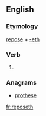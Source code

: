 ==English==

===Etymology===
[[repose]] + [[-eth]]

===Verb===
{{en-verb form}}

# {{archaic third-person singular of|repose}}

===Anagrams===
* [[prothese#English|prothese]]

[[fr:reposeth]]